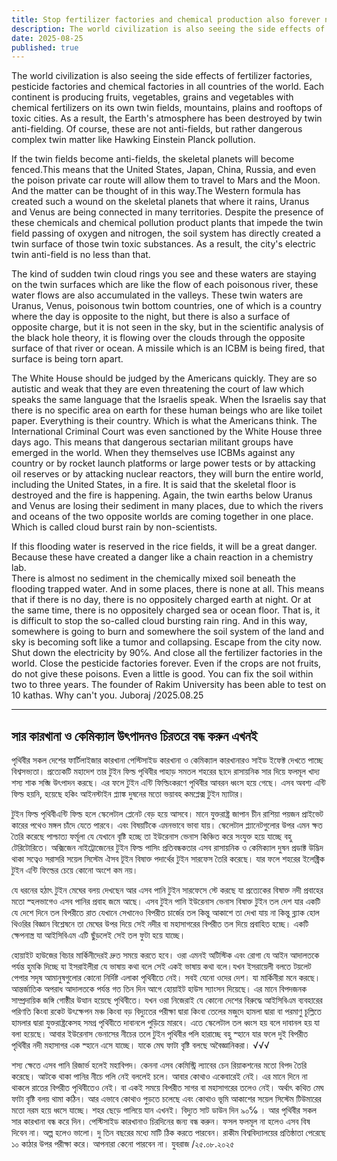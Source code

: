 ```yaml
---
title: Stop fertilizer factories and chemical production also forever now
description: The world civilization is also seeing the side effects of fertilizer factories, pesticide factories and chemical factories in all countries of the world. Each continent is producing fruits, vegetables, grains and vegetables with chemical fertilizers on its own twin fields, mountains, plains and rooftops of toxic cities.
date: 2025-08-25
published: true
---
```


The world civilization is also seeing the side effects of fertilizer factories, pesticide factories and chemical factories in all countries of the world. Each continent is producing fruits, vegetables, grains and vegetables with chemical fertilizers on its own twin fields, mountains, plains and rooftops of toxic cities. As a result, the Earth's atmosphere has been destroyed by twin anti-fielding. Of course, these are not anti-fields, but rather dangerous complex twin matter like Hawking Einstein Planck pollution.

If the twin fields become anti-fields, the skeletal planets will become fenced.This means that the United States, Japan, China, Russia, and even the poison private car route will allow them to travel to Mars and the Moon. And the matter can be thought of in this way.The Western formula has created such a wound on the skeletal planets that where it rains, Uranus and Venus are being connected in many territories. Despite the presence of these chemicals and chemical pollution product plants that impede the twin field passing of oxygen and nitrogen, the soil system has directly created a twin surface of those twin toxic substances. As a result, the city's electric twin anti-field is no less than that.

The kind of sudden twin cloud rings you see and these waters are staying on the twin surfaces which are like the flow of each poisonous river, these water flows are also accumulated in the valleys. These twin waters are Uranus, Venus, poisonous twin bottom countries, one of which is a country where the day is opposite to the night, but there is also a surface of opposite charge, but it is not seen in the sky, but in the scientific analysis of the black hole theory, it is flowing over the clouds through the opposite surface of that river or ocean. A missile which is an ICBM is being fired, that surface is being torn apart.

The White House should be judged by the Americans quickly. They are so autistic and weak that they are even threatening the court of law which speaks the same language that the Israelis speak. When the Israelis say that there is no specific area on earth for these human beings who are like toilet paper. Everything is their country. Which is what the Americans think. The International Criminal Court was even sanctioned by the White House three days ago. This means that dangerous sectarian militant groups have emerged in the world. When they themselves use ICBMs against any country or by rocket launch platforms or large power tests or by attacking oil reserves or by attacking nuclear reactors, they will burn the entire world, including the United States, in a fire. It is said that the skeletal floor is destroyed and the fire is happening. Again, the twin earths below Uranus and Venus are losing their sediment in many places, due to which the rivers and oceans of the two opposite worlds are coming together in one place. Which is called cloud burst rain by non-scientists.

If this flooding water is reserved in the rice fields, it will be a great danger. Because these have created a danger like a chain reaction in a chemistry lab.                  
There is almost no sediment in the chemically mixed soil beneath the flooding trapped water. And in some places, there is none at all. This means that if there is no day, there is no oppositely charged earth at night. Or at the same time, there is no oppositely charged sea or ocean floor. That is, it is difficult to stop the so-called cloud bursting rain ring. And in this way, somewhere is going to burn and somewhere the soil system of the land and sky is becoming soft like a tumor and collapsing.
Escape from the city now. Shut down the electricity by 90℅. And close all the fertilizer factories in the world. Close the pesticide factories forever. Even if the crops are not fruits, do not give these poisons. Even a little is good. You can fix the soil within two to three years.
The founder of Rakim University has been able to test on 10 kathas. Why can't you.
Juboraj /2025.08.25

---

## সার কারখানা ও কেমিক‍্যাল উৎপাদনও চিরতরে বন্ধ করুন এখনই

পৃথিবীর সকল দেশের ফার্টিলাইজার কারখানা পেস্টিসাইড কারখানা ও  কেমিক‍্যাল কারখানারও সাইড ইফেক্ট দেখতে পাচ্ছে বিশ্বসভ‍্যতা। প্রত‍্যেকটি মহাদেশ তার টুইন ফিল্ড পৃথিবীর পাহাড় সমতল শহরের ছাদে রাসায়নিক সার দিয়ে ফলমূল খাদ‍্য শস‍্য শাক সব্জি উৎপাদন করছে। এর ফলে টুইন এন্টি ফিল্ডিংকরণে  পৃথিবীর আবরন  ধ্বংস হয়ে গেছে। এসব অবশ‍্য এন্টি ফিল্ড হয়নি, হয়েছে হকিং আইনস্টাইন প্ল‍্যাঙ্ক দুষনের মতো ভয়াবহ কমপ্লেক্স টুইন ম‍্যাটার। 

টুইন ফিল্ড পৃথিবীএন্টি ফিল্ড হলে স্কেলেটাল প্লেনেট বেড় হয়ে আসবে। মানে যুক্তরাষ্ট্র জাপান চীন রাশিয়া পয়জন প্রাইভেট কারের পথেও মঙ্গল চাঁদে যেতে পারবে। এবং বিষয়টিকে এমনভাবে ভাবা যায়। স্কেলেটাল প্ল‍্যানেটগুলোর উপর এমন ক্ষত তৈরি করেছে পাশ্চাত্য ফর্মূলা যে যেখানে বৃষ্টি হচ্ছে তা ইউরেনাস ভেনাস কিঞ্চিত করে সংযুক্ত হয়ে যাচ্ছে বহু টেরিটোরিতে। অক্সিজেন নাইট্রোজেনের টুইন ফিল্ড পাসিং  প্রতিবন্ধকতার এসব রাসায়নিক ও কেমিক‍্যাল দুষন প্রডাক্ট  উদ্ভিদ থাকা সত্বেও সরাসরি সয়েল সিস্টেম ঐসব টূইন বিষাক্ত  পদার্থের টুইন সারফেস তৈরি করেছে। যার ফলে শহরের ইলেক্ট্রিক টুইন এন্টি ফিল্ডের চেয়ে কোনো অংশে কম নয়। 

যে ধরনের হঠাৎ টুইন মেঘের বলয় দেখছেন আর এসব পানি টুইন সারফেসে স্টে করছে যা প্রত‍্যেকের বিষাক্ত নদী প্রবাহের মতো স্হলভাগেও এসব পানির প্রবাহ জমে আছে।  এসব টুইন পানি ইউরেনাস ভেনাস বিষাক্ত টুইন তল দেশ যার একটি যে দেশে দিনে তল বিপরীতে রাত যেখানে সেখানেও বিপরীত চার্জের তল কিন্তু আকাশে তা দেখা যায় না কিন্তু ব্ল‍্যাক হোল থিওরির বিজ্ঞান বিশ্লেষনে তা মেঘের উপর দিয়ে সেই নদীর বা মহাসাগরের বিপরীত তল দিয়ে প্রবাহিত হচ্ছে। একটি ক্ষেপনাস্ত্র যা আইসিবিএম এটি ছুঁড়লেই সেই তল ফুটা হয়ে যাচ্ছে। 

হোয়াইট হাউজের বিচার মার্কিনীদেরই দ্রুত সময়ে করতে হবে। ওরা এমনই অটিস্টিক এবং রোগা যে আইন আদালতকে পর্যন্ত হুমকি দিচ্ছে যা ইসরাইলীরা যে ভাষায় কথা বলে সেই একই ভাষায় কথা বলে।যখন ইসরায়েলী বলতে টয়লেট পেপার সদৃষ আমানুষগুলোর কোনো নির্দিষ্ট এলাকা পৃথিবীতে নেই।  সবই যেনো ওদের দেশ। যা মার্কিনীরা মনে করছে। আন্তর্জাতিক অপরাধ  আদালতকে পর্যন্ত গত তিন দিন আগে হোয়াইট হাউস স‍্যাংসন দিয়েছে। এর মানে বিপদজনক সাম্প্রদায়িক জঙ্গি গোষ্ঠীর উত্থান হয়েছে পৃথিবীতে। যখন ওরা নিজেরাই যে কোনো দেশের বিরুদ্ধে আইসিবিএম ব‍্যবহারের পরিণতি কিংবা রকেট উৎক্ষেপন মঞ্চ কিংবা বড় বিদ‍্যুতের পরীক্ষা দ্বারা কিংবা তেলের মজুদে হামলা দ্বারা বা পরমাণু চূল্লিতে হামলার দ্বারা যুক্তরাষ্ট্রকেসহ সমগ্র পৃথিবীতে দাবানলে পুড়িয়ে মারবে। এতে স্কেলেটাল তল ধ্বংস হয় বলে দাবানল হয় যা বলা হয়েছে।  আবার ইউরেনাস ভেনাসের নীচের তলে টুইন পৃথিবীর পলি হারাচ্ছে বহু স্হানে যার ফলে দুই বিপরীত পৃথিবীর নদী মহাসাগর এক স্হানে এসে যাচ্ছে। যাকে মেঘ ফাটা বৃষ্টি বলছে অবৈজ্ঞানিকরা। √√√

শস‍্য ক্ষেতে এসব পানি রিজার্ভ হলেই মহাবিপদ। কেননা এসব কেমিস্ট্রি ল‍্যাবের চেন রিয়াকশনের মতো বিপদ তৈরি করেছে।   আটকে থাকা পানির নীচে পলি নেই বললেই চলে। আবার কোথাও একেবারেই নেই।  এর মানে দিনে না থাকলে রাতের বিপরীত পৃথিবীতেও নেই। বা একই সময়ে বিপরীত সাগর বা মহাসাগরের তলেও নেই। অর্থাৎ কথিত মেঘ ফাটা বৃষ্টি বলয়  থামা কঠিন। আর এভাবে কোথাও পুড়তে চলেছে এবং কোথাও ভূমি আকাশের সয়েল সিস্টেম টিউমারের মতো নরম হয়ে ধ্বসে যাচ্ছে। 
শহর ছেড়ে পালিয়ে যান এখনই। বিদ‍্যুত সাট ডাউন দিন ৯০℅ । আর পৃথিবীর সকল সার কারখানা বন্ধ করে দিন। পেস্টিসাইড কারখানাও চিরদিনের জন‍্য বন্ধ করুন।  ফসল ফলমূল না হলেও এসব বিষ দিবেন না। অল্প হলেও ভালো। দু তিন বছরের মধ‍্যে মাটি ঠিক করতে পারবেন। 
রাকীম বিশ্ববিদ্যালয়ের প্রতিষ্ঠাতা পেরেছে ১০ কাঠার উপর পরীক্ষা করে। আপনারা কেনো পারবেন না। 
যুবরাজ /২৫.০৮.২০২৫  
